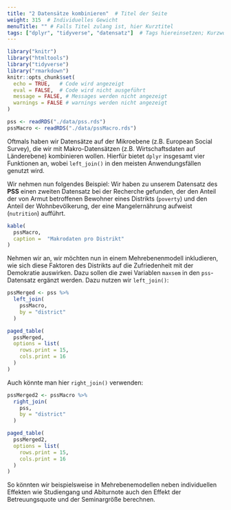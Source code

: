 ```yaml
---
title: "2 Datensätze kombinieren"  # Titel der Seite
weight: 315  # Individuelles Gewicht 
menuTitle: "" # Falls Titel zulang ist, hier Kurztitel
tags: ["dplyr", "tidyverse", "datensatz"]  # Tags hiereinsetzen; Kurzwort, was auf der Seite passsiert
---
```

```r
library("knitr")
library("htmltools")
library("tidyverse")
library("rmarkdown")
knitr::opts_chunk$set(
  echo = TRUE,   # Code wird angezeigt
  eval = FALSE,  # Code wird nicht ausgeführt
  message = FALSE, # Messages werden nicht angezeigt
  warnings = FALSE # warnings werden nicht angezeigt
)

pss <- readRDS("./data/pss.rds")
pssMacro <- readRDS("./data/pssMacro.rds")
```

Oftmals haben wir Datensätze auf der Mikroebene (z.B. European Social Survey), die wir mit Makro-Datensätzen (z.B. Wirtschaftsdaten auf Länderebene) kombinieren wollen. Hierfür bietet `dplyr` insgesamt vier Funktionen an, wobei `left_join()` in den meisten Anwendungsfällen genutzt wird. 

Wir nehmen nun folgendes Beispiel: Wir haben zu unserem Datensatz des **PSS** einen zweiten Datensatz bei der Recherche gefunden, der den Anteil der von Armut betroffenen Bewohner eines Distrikts (`poverty`) und den Anteil der Wohnbevölkerung, der eine Mangelernährung aufweist (`nutrition`) aufführt.

```r
kable(
  pssMacro,
  caption =  "Makrodaten pro Distrikt"
)
```

Nehmen wir an, wir möchten nun in einem Mehrebenenmodell inkludieren, wie sich diese Faktoren des Distrikts auf die Zufriedenheit mit der Demokratie auswirken. Dazu sollen die zwei Variablen `maxsem` in den `pss`-Datensatz ergänzt werden. Dazu nutzen wir `left_join()`:
```r
pssMerged <- pss %>%
  left_join(
    pssMacro, 
    by = "district"
  )
```
```r
paged_table(
  pssMerged,
  options = list(
    rows.print = 15,
    cols.print = 16
  )
)
``` 

Auch könnte man hier `right_join()` verwenden:
```r
pssMerged2 <- pssMacro %>%
  right_join(
    pss, 
    by = "district"
  ) 
```
```r
paged_table(
  pssMerged2,
  options = list(
    rows.print = 15,
    cols.print = 16
  )
)
``` 

So könnten wir beispielsweise in Mehrebenemodellen neben individuellen Effekten wie Studiengang und Abiturnote auch den Effekt der Betreuungsquote und der Seminargröße berechnen.
